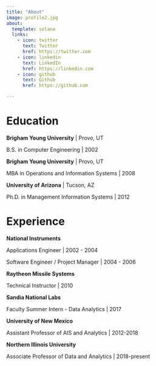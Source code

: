```yaml
---
title: "About"
image: profile2.jpg
about:
  template: solana
  links:
    - icon: twitter
      text: Twitter
      href: https://twitter.com
    - icon: linkedin
      text: LinkedIn
      href: https://linkedin.com
    - icon: github
      text: Github
      href: https://github.com

---
```

# Education
**Brigham Young University** | Provo, UT

B.S. in Computer Engineering | 2002

**Brigham Young University** | Provo, UT

MBA in Operations and Information Systems | 2008

**University of Arizona** | Tucson, AZ

Ph.D. in Management Information Systems | 2012

# Experience
**National Instruments** 

Applications Engineer | 2002 - 2004

Software Engineer / Project Manager | 2004 - 2006

**Raytheon Missile Systems** 

Technical Instructor | 2010

**Sandia National Labs** 

Faculty Summer Intern - Data Analytics | 2017

**University of New Mexico** 

Assistant Professor of AIS and Analytics | 2012-2018

**Northern Illinois University** 

Associate Professor of Data and Analytics | 2018-present